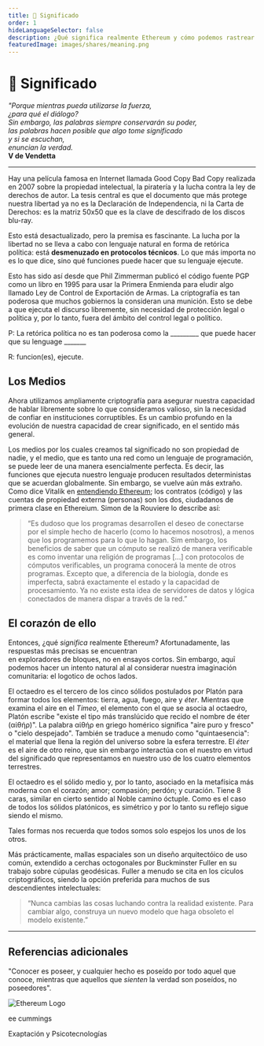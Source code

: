 ```yaml
---
title: 🤯 Significado
order: 1
hideLanguageSelector: false
description: ¿Qué significa realmente Ethereum y cómo podemos rastrear el desarrollo de las ideas detrás de él a lo largo de la historia?
featuredImage: images/shares/meaning.png
---
```


# 🤯 Significado

<InfoBlock>

_"Porque mientras pueda utilizarse la fuerza,_   
_¿para qué el diálogo?_  
_Sin embargo, las palabras siempre conservarán su poder,_  
_las palabras hacen posible que algo tome significado_  
_y si se escuchan,_  
_enuncian la verdad._  
**V de Vendetta**  

</InfoBlock>

---

Hay una película famosa en Internet llamada <Link to="https://www.youtube.com/watch?v=ByY6j0qzOyM" >Good Copy Bad Copy</Link> 
realizada en 2007 sobre la propiedad intelectual, la piratería y la lucha contra la ley de derechos de autor. La tesis central 
es que el documento que más protege nuestra libertad ya no es la Declaración
de Independencia, ni la Carta de Derechos: es la matriz 50x50 que es la clave de descifrado de los discos blu-ray.

Esto está desactualizado, pero la premisa es fascinante. La lucha por la libertad no se lleva a cabo 
con lenguaje natural en forma de retórica política: está **desmenuzado en protocolos técnicos**. 
Lo que más importa no es lo que dice, sino qué funciones puede hacer que su lenguaje ejecute.

Esto has sido así desde que Phil Zimmerman publicó  el código fuente <Link to="https://books.google.co.za/books/about/PGP_Source_Code_and_Internals.html?id=xR4ZAQAAIAAJ&redir_esc=y" >PGP como un libro</Link> 
en 1995 para usar la Primera Enmienda para eludir algo llamado Ley de Control de Exportación de Armas.
La criptografía es tan poderosa que muchos gobiernos la consideran una munición. Esto se 
debe a que ejecuta el discurso libremente, sin necesidad de protección legal o política y,
por lo tanto, fuera del ámbito del control legal o político.

<Flash>

<Card>

P: La retórica política no es tan poderosa como la \_\_\_\_\_\_\_\_\_ que puede hacer que su lenguage \_\_\_\_\_\_\_

R: funcion(es), ejecute.

</Card>

</Flash>

## Los Medios

Ahora utilizamos ampliamente criptografía para asegurar nuestra capacidad de hablar libremente sobre
lo que consideramos valioso, sin la necesidad de confiar en instituciones corruptibles. Es un cambio profundo
en la evolución de nuestra capacidad de crear significado, en el sentido más general. 

Los medios por los cuales creamos tal significado no son propiedad de nadie, y el medio, que es 
tanto una red como un lenguaje de programación, se puede leer de una manera esencialmente perfecta. Es decir, las
funciones que ejecuta nuestro lenguaje producen resultados deterministas que se acuerdan globalmente. 
Sin embargo, se vuelve aún más extraño. Como dice Vitalik en [entendiendo Ethereum](/learn/module-1/understanding-ethereum); 
los contratos (código) y las cuentas de propiedad externa (personas) son los dos, ciudadanos de primera clase en Ethereium. 
Simon de la Rouviere lo describe así:

> “Es dudoso que los programas desarrollen el deseo de conectarse por el simple hecho de hacerlo (como lo hacemos nosotros), 
a menos que los programemos para lo que lo hagan. Sim embargo, los beneficios de saber que un cómputo se realizó de manera 
verificable es como inventar una religión de programas [...] con protocolos de cómputos 
verificables, un programa conocerá la mente de otros programas. Excepto que, a diferencia de la biología, donde es 
imperfecta, sabrá exactamente el estado y la capacidad de procesamiento. Ya no existe esta idea 
de servidores de datos y lógica conectados de manera dispar a través de la red.”

## El corazón de ello

Entonces, ¿qué *significa* realmente Ethereum? Afortunadamente, las respuestas más precisas se encuentran  
en exploradores de bloques, no en ensayos cortos. Sin embargo, aquī podemos hacer un intento natural al 
al considerar nuestra imaginación comunitaria: el logotico de ochos lados. 

El <Link to="https://es.wikipedia.org/wiki/Octaedro">octaedro</Link> es el tercero 
de los <Link to="https://es.wikipedia.org/wiki/Sólidos_platónicos">cinco sólidos</Link> postulados 
por Platón para formar todos los elementos: tierra, agua, fuego, aire y *éter*. Mientras que examina el aire en el 
*Timeo*, el elemento con el que se asocia al octaedro, Platón escribe "existe el tipo más
translúcido que recido el nombre de éter (αἰθήρ)". La palabra αἰθήρ en griego homérico 
significa "aire puro y fresco" o "cielo despejado". También se traduce a menudo como "quintaesencia": el material 
que llena la región del universo sobre la esfera terrestre. El *éter* es el aire de 
otro reino, que sin embargo interactúa con el nuestro en virtud del significado que representamos 
en nuestro uso de los cuatro elementos terrestres.  

El octaedro es el sólido medio y, por lo tanto, asociado en la metafísica más moderna con 
el corazón; amor; compasión; perdón; y curación. Tiene 8 caras, similar en cierto sentido 
al <Link to="https://es.wikipedia.org/wiki/Noble_camino_óctuple" >Noble camino óctuple</Link>. 
Como es el caso de todos los sólidos platónicos, es simétrico y por lo tanto su reflejo sigue siendo el mismo.  

Tales formas nos recuerda que todos somos solo espejos los unos de los otros. 

Más prácticamente, <Link to="https://es.wikipedia.org/wiki/Malla_espacial">mallas espaciales</Link> son un diseño arquitectóico de uso común, extendido a <Link to="https://tinyurl.com/mister-fuller">cerchas octogonales por Buckminster Fuller</Link> en su trabajo sobre cúpulas geodésicas. Fuller a menudo se cita en los cículos criptográficos, siendo la opción preferida 
para muchos de sus descendientes intelectuales: 

> “Nunca cambias las cosas luchando contra la realidad existente. Para cambiar algo, construya un nuevo 
modelo que haga obsoleto el modelo existente.”

---

## Referencias adicionales

<InfoBlock>

<Box>

"Conocer es poseer, y cualquier hecho es poseído por todo aquel que conoce, mientras que aquellos que *sienten* la verdad son poseídos, no poseedores".

![Ethereum Logo](/images/ethereum.png)

<Link to="https://www.youtube.com/watch?v=kffo3pxNO7c" >ee cummings</Link>

</Box>

</InfoBlock>

<List>

<Link to="https://www.youtube.com/watch?v=54l8_ewcOlY&list=PLND1JCRq8Vuh3f0P5qjrSdb5eC1ZfZwWJ">

Exaptación y Psicotecnologías 

</Link>

</List>